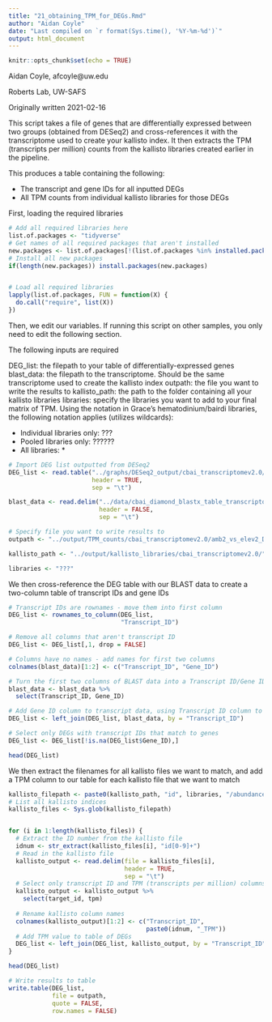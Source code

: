```yaml
---
title: "21_obtaining_TPM_for_DEGs.Rmd"
author: "Aidan Coyle"
date: "Last compiled on `r format(Sys.time(), '%Y-%m-%d')`"
output: html_document
---
```


```r
knitr::opts_chunk$set(echo = TRUE)
```

Aidan Coyle, afcoyle@uw.edu

Roberts Lab, UW-SAFS

Originally written 2021-02-16


This script takes a file of genes that are differentially expressed between two groups (obtained from DESeq2) and cross-references it with the transcriptome used to create your kallisto index. It then extracts the TPM (transcripts per million) counts from the kallisto libraries created earlier in the pipeline.

This produces a table containing the following:

- The transcript and gene IDs for all inputted DEGs
- All TPM counts from individual kallisto libraries for those DEGs

First, loading the required libraries
```r
# Add all required libraries here
list.of.packages <- "tidyverse"
# Get names of all required packages that aren't installed
new.packages <- list.of.packages[!(list.of.packages %in% installed.packages()[, "Package"])]
# Install all new packages
if(length(new.packages)) install.packages(new.packages)


# Load all required libraries
lapply(list.of.packages, FUN = function(X) {
  do.call("require", list(X))
})
```

Then, we edit our variables. If running this script on other samples, you only need to edit the following section.

The following inputs are required

DEG_list: the filepath to your table of differentially-expressed genes
blast_data: the filepath to the transcriptome. Should be the same transcriptome used to create the kallisto index
outpath: the file you want to write the results to
kallisto_path: the path to the folder containing all your kallisto libraries
libraries: specify the libraries you want to add to your final matrix of TPM. Using the notation in Grace's hematodinium/bairdi    libraries, the following notation applies (utilizes wildcards):

- Individual libraries only: ???
- Pooled libraries only: ??????
- All libraries: *

```r

# Import DEG list outputted from DESeq2
DEG_list <- read.table("../graphs/DESeq2_output/cbai_transcriptomev2.0/amb2_vs_elev2_indiv/DEGlist_wcols.txt",
                       header = TRUE,
                       sep = "\t")

blast_data <- read.delim("../data/cbai_diamond_blastx_table_transcriptomev2.0.txt", 
                         header = FALSE,
                         sep = "\t")

# Specify file you want to write results to
outpath <- "../output/TPM_counts/cbai_transcriptomev2.0/amb2_vs_elev2_DEG_TPMs.txt"

kallisto_path <- "../output/kallisto_libraries/cbai_transcriptomev2.0/"

libraries <- "???"

```

We then cross-reference the DEG table with our BLAST data to create a two-column table of transcript IDs and gene IDs

```r
# Transcript IDs are rownames - move them into first column
DEG_list <- rownames_to_column(DEG_list,
                               "Transcript_ID")

# Remove all columns that aren't transcript ID
DEG_list <- DEG_list[,1, drop = FALSE]

# Columns have no names - add names for first two columns
colnames(blast_data)[1:2] <- c("Transcript_ID", "Gene_ID")

# Turn the first two columns of BLAST data into a Transcript ID/Gene ID key
blast_data <- blast_data %>%
  select(Transcript_ID, Gene_ID)

# Add Gene ID column to transcript data, using Transcript ID column to match
DEG_list <- left_join(DEG_list, blast_data, by = "Transcript_ID")

# Select only DEGs with transcript IDs that match to genes
DEG_list <- DEG_list[!is.na(DEG_list$Gene_ID),]

head(DEG_list)


```

We then extract the filenames for all kallisto files we want to match, and add a TPM column to our table for each kallisto file that we want to match

```r
kallisto_filepath <- paste0(kallisto_path, "id", libraries, "/abundance.tsv")
# List all kallisto indices
kallisto_files <- Sys.glob(kallisto_filepath)


for (i in 1:length(kallisto_files)) {
  # Extract the ID number from the kallisto file
  idnum <- str_extract(kallisto_files[i], "id[0-9]+")
  # Read in the kallisto file
  kallisto_output <- read.delim(file = kallisto_files[i], 
                                header = TRUE,
                                sep = "\t")
  # Select only transcript ID and TPM (transcripts per million) columns
  kallisto_output <- kallisto_output %>%
    select(target_id, tpm)
  
  # Rename kallisto column names
  colnames(kallisto_output)[1:2] <- c("Transcript_ID", 
                                      paste0(idnum, "_TPM"))
  # Add TPM value to table of DEGs
  DEG_list <- left_join(DEG_list, kallisto_output, by = "Transcript_ID")
}

head(DEG_list)

# Write results to table
write.table(DEG_list,
            file = outpath,
            quote = FALSE,
            row.names = FALSE)
```
